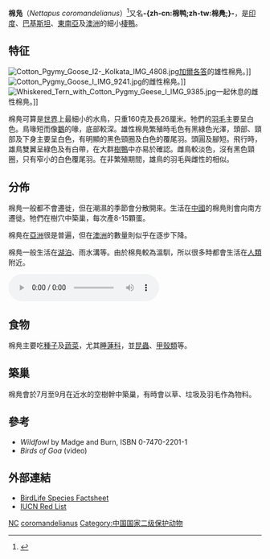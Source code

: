 {{noteTA
|T=zh-cn:棉凫; zh-tw:棉鴨; 
|1=zh-cn:棉凫; zh-tw:棉鴨; 
|2=zh-cn:鸭科; zh-tw:雁鴨科; 
}}
{{speciesbox
| name = 棉凫
| status = LC
| status_system = iucn3.1
| status_ref = <ref>{{IUCN2006|assessors=BirdLife International|year=2004|id=47171|title=Nettapus coromandelianus|downloaded=11 May 2006}} Database entry includes justification for why this species is of least concern</ref>
| image_width = 250px
| image = Cotton Pygmy-goose.jpg
| image_caption = 雄性（後）及雌性（前）棉鳧
| genus = Nettapus
| species = coromandelianus
| authority = [[Johann_Friedrich_Gmelin|Gmelin]]，1789
| subdivision_ranks = [[亞種|亞種]]
| subdivision = 
* ''N. c. coromandelianus''
* ''N. c. albipennis''
| range_map = Nettapus_map.svg
}}

'''棉凫'''（''Nettapus coromandelianus''）<ref name=ali-daniel>{{cite book en|last = Ali|first = Salim|coauthors = J C Daniel|title = The book of Indian Birds, Twelfth Centenary edition|year = 1983|publisher=Bombay Natural History Society/Oxford University Press|location = New Delhi}}</ref>又名'''-{zh-cn:棉鸭;zh-tw:棉鳧;}-'''，是[[印度|印度]]、[[巴基斯坦|巴基斯坦]]、[[東南亞|東南亞]]及[[澳洲|澳洲]]的細小[[棲鴨|棲鴨]]。

== 特征 ==
[[File:Cotton_Pgymy_Goose_I2-_Kolkata_IMG_4808.jpg|thumb]][[加爾各答|加爾各答]]的雄性棉鳧。]]
[[File:Cotton_Pygmy_Goose_I_IMG_9241.jpg|thumb]]的雌性棉鳧。]]
[[File:Whiskered_Tern_with_Cotton_Pygmy_Geese_I_IMG_9385.jpg|thumb]]一起休息的雌性棉鳧。]]

棉鳧可算是[[世界|世界]]上最細小的水鳥，只重160克及長26厘米。牠們的[[羽毛|羽毛]]主要呈白色。鳥喙短而像[[鵝|鵝]]的喙，底部較深。雄性棉鳧繁殖時毛色有黑綠色光澤，頭部、頸部及下身主要呈白色，有明顯的黑色頸圈及白色的覆尾羽。頭圓及腳短。飛行時，雄鳥雙翼呈綠色及有白帶，在大群[[樹鴨|樹鴨]]中亦易於確認。雌鳥較淡色，沒有黑色頸圈，只有窄小的白色覆尾羽。在非繁殖期間，雄鳥的羽毛與雌性的相似。

== 分佈 ==
棉鳧一般都不會遷徙，但在潮濕的季節會分散開來。生活在[[中國|中國]]的棉鳧則會向南方遷徙。牠們在樹穴中築巢，每次產8-15顆蛋。

棉鳧在[[亞洲|亞洲]]很是普遍，但在[[澳洲|澳洲]]的數量則似乎在逐步下降。

棉鳧一般生活在[[湖泊|湖泊]]、雨水溝等。由於棉鳧較為溫馴，所以很多時都會生活在[[人類|人類]]附近。

[[File:Cotton_Pygmy-Goose.ogg|thumb]]
{{clear}}

== 食物 ==
棉鳧主要吃[[種子|種子]]及[[蔬菜|蔬菜]]，尤其[[睡蓮科|睡蓮科]]，並[[昆蟲|昆蟲]]、[[甲殼類|甲殼類]]等。

== 築巢 ==
棉鳧會於7月至9月在近水的空樹幹中築巢，有時會以草、垃圾及羽毛作為物料。

== 參考 ==
{{reflist}}
* ''Wildfowl'' by Madge and Burn, ISBN 0-7470-2201-1
* ''Birds of Goa'' (video)

== 外部連結 ==
{{commons category|Nettapus coromandelianus}}
{{wikispecies|Nettapus coromandelianus}}
* [http://www.birdlife.org/datazone/species/index.html?action=SpcHTMDetails.asp&sid=414&m=0 BirdLife Species Factsheet] {{Wayback|url=http://www.birdlife.org/datazone/species/index.html?action=SpcHTMDetails.asp&sid=414&m=0 |date=20081201094626 }}
* [http://www.redlist.org/search/details.php?species=47171 IUCN Red List]{{dead link|time=2018年3月 |bot=InternetArchiveBot |fix-attempted=yes }}
{{Taxonbar|from=Q839532}}

[[Category:IUCN红色名录无危物种|NC]]
[[Category:棉鳧屬|coromandelianus]]
[[Category:中国国家二级保护动物|Category:中国国家二级保护动物]]